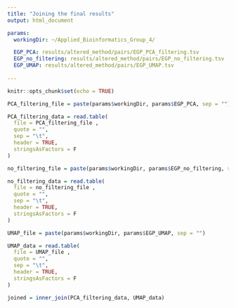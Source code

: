 ```yaml
---
title: "Joining the final results"
output: html_document

params: 
  workingDir: ~/Applied_Bioinformatics_Group_4/

  EGP_PCA: results/altered_method/pairs/EGP_PCA_filtering.tsv
  EGP_no_filtering: results/altered_method/pairs/EGP_no_filtering.tsv
  EGP_UMAP: results/altered_method/pairs/EGP_UMAP.tsv
  
---
```


```r
knitr::opts_chunk$set(echo = TRUE)
```


```r
PCA_filtering_file = paste(params$workingDir, params$EGP_PCA, sep = "")

PCA_filtering_data = read.table(
  file = PCA_filtering_file ,
  quote = "",
  sep = "\t",
  header = TRUE,
  stringsAsFactors = F
)

no_filtering_file = paste(params$workingDir, params$EGP_no_filtering, sep = "")

no_filtering_data = read.table(
  file = no_filtering_file ,
  quote = "",
  sep = "\t",
  header = TRUE,
  stringsAsFactors = F
)

UMAP_file = paste(params$workingDir, params$EGP_UMAP, sep = "")

UMAP_data = read.table(
  file = UMAP_file ,
  quote = "",
  sep = "\t",
  header = TRUE,
  stringsAsFactors = F
)

```


```r

joined = inner_join(PCA_filtering_data, UMAP_data)

```


